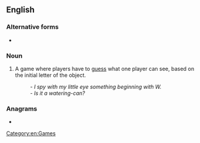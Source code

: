 {{also|I-spy}}
==English==

===Alternative forms===
* {{l|en|I-spy}}

===Noun===
{{en-noun|-}}

# {{lb|en|games}} A game where players have to [[guess]] what one player can see, based on the initial letter of the object.
#: ''- I spy with my little eye something beginning with W.''<br>''- Is it a watering-can?''

===Anagrams===
* {{l|en|yips}}

[[Category:en:Games]]
